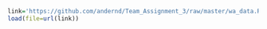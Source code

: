 ```r
link='https://github.com/andernd/Team_Assignment_3/raw/master/wa_data.RData'
load(file=url(link))

```




